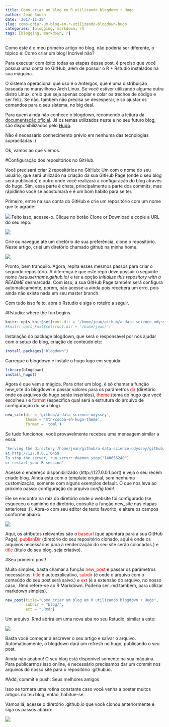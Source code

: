 ```yaml
---
title: Como criar um blog em R utilizando blogdown + Hugo
author: Jean Souza
date: '2017-11-29'
slug: como-criar-um-blog-em-r-utilizando-blogdown-hugo
categories: [blogging, markdown, r]
tags: [blogging, markdown, r]
---
```


Como este é o meu primeiro artigo no blog, não poderia ser diferente, o tópico é: Como criar um blog! Incrível não? 

Para executar com êxito todas as etapas desse post, é preciso que você possua uma conta no GitHub, além de possuir o R + Rstudio instalados na sua máquina. 

O sistema operacional que uso é o Antergos, que é uma distribuição baseada no maravilhoso Arch Linux. Se você estiver utilizando alguma outra distro Linux, creio que seja apenas copiar e colar os trechos de código e ser feliz. Se não, também não precisa se desesperar, é só ajustar os comandos para o seu sistema, no big deal.

Para quem ainda não conhece o blogdown, recomendo a leitura da [documentação oficial](https://bookdown.org/yihui/blogdown/). Já os temas utilizados neste e no seu futuro blog, são disponibilizados pelo [Hugo](https://gohugo.io/).

Não é necessário conhecimento prévio em nenhuma das tecnologias supracitadas :)

Ok, vamos ao que viemos.

#Configuração dos repositórios no GitHub.

Você precisará criar 2 repositórios no GitHub: Um com o nome do seu usuário, que será utilizado na criação da sua GitHub Page (onde o seu blog será publicado) e outro onde você realizará a configuração do blog através do hugo. Sim, essa parte é chata, principalmente a parte dos commits, mas rápidinho você se acostumará e é um bom hábito para se ter.

Primeiro, entre na sua conta do GitHub e crie um repositório com um nome que te agrade:

![](/img/como-criar-um-blog-em-r-utilizando-blogdown-hugo/selecao_006.bmp)
Feito isso, acesse-o. Clique no botão Clone or Download e copie a URL do seu repo:

![](/img/como-criar-um-blog-em-r-utilizando-blogdown-hugo/selecao_007.bmp)

Crie ou navegue até um diretório de sua preferência, clone o repositório. Neste artigo, criei um diretório chamado github na minha home. 

![](/img/como-criar-um-blog-em-r-utilizando-blogdown-hugo/selecao_008.bmp)

Pronto, bem tranquilo. Agora, repita esses mesmos passos para criar o segundo repositório. A diferença é que este repo deve possuir o seguinte nome _(seuusername.github.io)_ e ter a opção _Initialize this repository with a README_ desmarcada. Com isso, a sua GitHub Page também será configura automaticamente, porém, não acesse-a ainda pois receberá um erro, pois ainda não existe nada em seu master branch.

Com tudo isso feito, abra o Rstudio e siga o roteiro a seguir.

#Rstudio: where the fun begins.
```r
knitr::opts_knit$set(root.dir = '/home/jean/github/a-data-science-odyssey/')
#knitr::opts_knit$set(root.dir = '/home/jean/')
```

Instalação do package blogdown, que será o responsável por nos ajudar com o setup do blog, criação de conteúdo etc:

```r
install.packages("blogdown")
```

Carregue o blogdown e instale o hugo logo em seguida:

```r
library(blogdown)
install_hugo()
```
Agora é que vem a mágica. Para criar um blog, é só chamar a função new_site do blogdown e passar valores para os parâmetros <span style="color:red">dir</span> (diretório onde os arquivos do hugo serão inseridos), <span style="color:red">theme</span> (tema do hugo que você escolheu.) e <span style="color:red">format</span> (específica qual será a estrutura do arquivo de configuração do seu blog).

```r
new_site(dir = 'github/a-data-science-odyssey', 
         theme = 'mtn/cocoa-eh-hugo-theme',
         format = 'toml')
```

Se tudo funcionou, você provavelmente recebeu uma mensagem similar a essa:

```r
'Serving the directory /home/jean/github/a-data-science-odyssey/github/asssss 
at http://127.0.0.1:6459
To stop the server, run servr::daemon_stop("140656240") 
or restart your R session'
```

Acesse o endereço disponibilizado (http://127.0.0.1:port) e veja o seu recém criado blog. Ainda está com o template original, sem nenhuma customização, somente com alguns exemplos default. O que nos leva ao próximo passo: configuração do arquivo _config.toml._

Ele se encontra na raíz do diretório onde o website foi configurado (se esqueceu o caminho do diretório, consulte a função new_site nas etapas anteriores :)). Abra-o com seu editor de texto favorito, e altere os campos conforme abaixo:

![](/img/como-criar-um-blog-em-r-utilizando-blogdown-hugo/selecao_010.bmp)

Aqui, os atributos relevantes são o <span style="color:red">baseurl</span> (que apontará para a sua GitHub Page), <span style="color:red">publishDir</span> (diretório do seu repositório clonado, aqui é onde os arquivos necessários para a renderização do seu site serão colocados.) e <span style="color:red">title</span> (título do seu blog, seja criativo).

#Seu primeiro post! 

Muito simples, basta chamar a função <span style="color:red">new_post</span> e passar os parâmetros necessários: <span style="color:red">title</span> é autoexplicativo, <span style="color:red">subdir</span> (é onde o arquivo com o conteúdo do seu post será salvo.) e <span style="color:red">ext</span> (é a extensão do arquivo, no nosso caso, .Rmd refere-se ao R Markdown. Poderia ser .md também, para utilizar markdown simples).

```r
new_post(title="Como criar um blog em R utilizando blogdown + Hugo", 
         subdir = "blog/", 
         ext = ".Rmd")
```

Um arquivo .Rmd abrirá em uma nova aba no seu Rstudio, similar a este: 

![](/img/como-criar-um-blog-em-r-utilizando-blogdown-hugo/selecao_011.bmp)

Basta você começar a escrever o seu artigo e salvar o arquivo. Automaticamente, o blogdown dará um refresh no hugo, publicando o seu post. 

Ainda não acabou! O seu blog está disponível somente na sua máquina. Para publicarmos isso online, é necessário precisamos dar um commit nos arquivos do nosso site para o repositório .github.io. 

#Add, commit e push: Seus melhores amigos.

Isso se tornará uma rotina constante caso você venha a postar muitos artigos no teu blog, então, habitue-se. 

Vamos lá, acesse o diretório .github.io que você clonou anteriormente e siga os passos abaixo:

![](/img/como-criar-um-blog-em-r-utilizando-blogdown-hugo/selecao_012.bmp)

